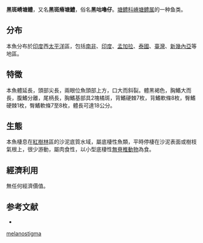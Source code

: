 {{Speciesbox 
| status = NE
| status_system = IUCN3.1
| status_ref = 
| taxon = Butis melanostigma 
| authority =  [[Bleeker|Bleeker]], 1849
| synonyms = *''Buits melanostigma''<br /><small>Bleeker, 1849</small>
*''Eleotris melanostigma''<br /><small>Bleeker, 1849</small>
}}

'''黑斑嵴塘鳢'''，又名'''黑斑瘠塘鱧'''，俗名'''黑咕嚕仔'''。[[塘鳢科|塘鳢科]][[嵴塘鳢属|嵴塘鳢属]]的一种鱼类。

==分布==
本魚分布於[[印度|印度]]西[[太平洋|太平洋]]區，包括[[南非|南非]]、[[印度|印度]]、[[孟加拉|孟加拉]]、[[泰國|泰國]]、[[臺灣|臺灣]]、[[新幾內亞|新幾內亞]]等地區。

==特徵==
本魚體延長，頭部尖長，兩眼位魚頭部上方，口大而斜裂。體黑褐色，胸鰭大而長，腹鰭分離，尾柄長，胸鰭基部具2塊橘斑，背鰭硬棘7枚，背鰭軟條8枚，臀鰭硬棘1枚，臀鰭軟條7至8枚，體長可達18公分。

==生態==
本魚棲息在[[紅樹林|紅樹林]]區的沙泥底質水域，屬底棲性魚類，平時停棲在沙泥表面或樹枝氣根上，很少游動，屬肉食性，以小型底棲性[[無脊椎動物|無脊椎動物]]為食。

==經濟利用==
無任何經濟價值。

==参考文献==
*{{FishBase_species|genus=Butis|species=melanostigma|year=2011|month=12}}
{{Taxonbar|from=Q5224346}}

[[Category:嵴塘鳢属|melanostigma]]